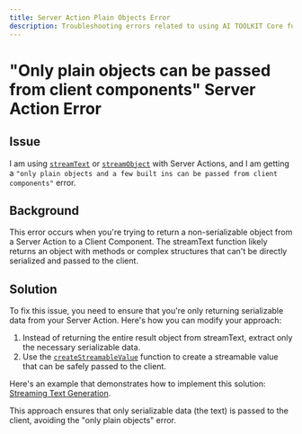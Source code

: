 ```yaml
---
title: Server Action Plain Objects Error
description: Troubleshooting errors related to using AI TOOLKIT Core functions with Server Actions.
---
```


# "Only plain objects can be passed from client components" Server Action Error

## Issue

I am using [`streamText`](/docs/reference/ai-toolkit-core/stream-text) or [`streamObject`](/docs/reference/ai-toolkit-core/stream-object) with Server Actions, and I am getting a `"only plain objects and a few built ins can be passed from client components"` error.

## Background

This error occurs when you're trying to return a non-serializable object from a Server Action to a Client Component. The streamText function likely returns an object with methods or complex structures that can't be directly serialized and passed to the client.

## Solution

To fix this issue, you need to ensure that you're only returning serializable data from your Server Action. Here's how you can modify your approach:

1. Instead of returning the entire result object from streamText, extract only the necessary serializable data.
2. Use the [`createStreamableValue`](/docs/reference/ai-toolkit-rsc/create-streamable-value) function to create a streamable value that can be safely passed to the client.

Here's an example that demonstrates how to implement this solution: [Streaming Text Generation](/examples/next-app/basics/streaming-text-generation).

This approach ensures that only serializable data (the text) is passed to the client, avoiding the "only plain objects" error.
